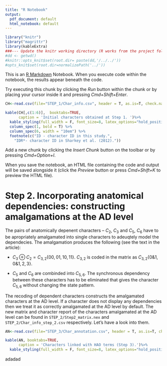 ```yaml
---
title: "R Notebook"
output:
  pdf_document: default
  html_notebook: default
---
```

```r
library("knitr")
library("magrittr")
library(kableExtra)
###--- Update the knitr working directory (R works from the project folder, knitr works in the rmd folder)
#dd <- getwd()
#knitr::opts_knit$set(root.dir= paste(dd,'/../../')) 
#opts_knit$set(root.dir=normalizePath('../'))
```



This is an [R Markdown](http://rmarkdown.rstudio.com) Notebook. When you execute code within the notebook, the results appear beneath the code. 

Try executing this chunk by clicking the *Run* button within the chunk or by placing your cursor inside it and pressing *Cmd+Shift+Enter*. 

```r
CH<-read.csv(file="STEP_1/Char_info.csv", header = T, as.is=T, check.names=F)

kable(CH[,c(1:6)],  booktabs=TRUE,
      caption = 'Initial characters obtained at Step 1. ')%>%
  kable_styling(full_width = F, font_size=8, latex_options="hold_position") %>%
  column_spec(1, bold = T) %>%
  column_spec(6, width = "10em") %>%
  footnote(c("ID - character ID in this study.",
    "IDR*- character ID in Sharkey et al. (2012)."))

```

Add a new chunk by clicking the *Insert Chunk* button on the toolbar or by pressing *Cmd+Option+I*.

When you save the notebook, an HTML file containing the code and output will be saved alongside it (click the *Preview* button or press *Cmd+Shift+K* to preview the HTML file). 

# Step 2. Incorporating anatomical dependencies: constructing amalgamations at the AD level

The pairs of anatomically depenent characters -- $C_2$, $C_3$ and $C_5$, $C_6$ have to be apropriately amalgamated into single characters to adeuqtely model the dependecies. The amalgamation produces the following (see the text in the article):

* $C_3 \oplus C_2=C_{3,2}\{00,01,10,11\}$. $C_{3,2}$  is coded in the matrix as  $C_{3,2}\{0\&1,0\&1,2,3\}$.

* $C_5$ and $C_6$ are combinded into $C_{5,6}$. The synchronous dependency between these characters has to be eliminated that gives the character $C_{5,6}$ without changing the state pattern.

The recoding of dependent characters constructs the amalgamated characters at the AD level. If a character does not display any dependencies then we treat it as correctly amalgamated at the AD level by default. The new matrix and character report of the characters amalgamated at the AD level can be found in `STEP_2/Step2_matrix.nex` and `STEP_2/Char_info_step_2.csv` respectively. Let's have a look into them.
```r


AN<-read.csv(file="STEP_3/Char_annotation.csv", header = T, as.is=T, check.names=F)

kable(AN, booktabs=TRUE,
      caption = 'Characters linked with HAO terms (Step 3).')%>%
  kable_styling(full_width = F, font_size=8, latex_options="hold_position")

```
adadad
